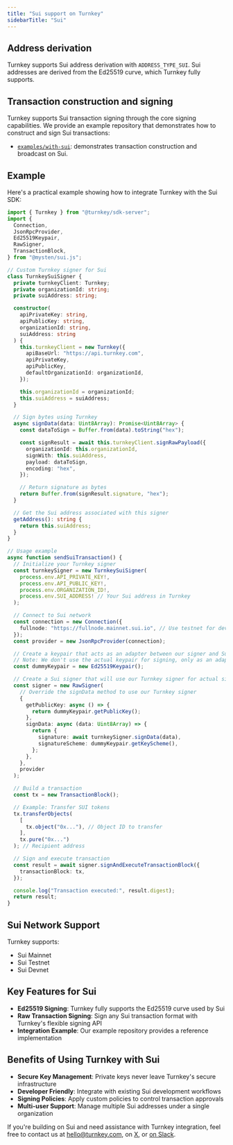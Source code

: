 ```yaml
---
title: "Sui support on Turnkey"
sidebarTitle: "Sui"
---
```


## Address derivation

Turnkey supports Sui address derivation with `ADDRESS_TYPE_SUI`. Sui addresses are derived from the Ed25519 curve, which Turnkey fully supports.

## Transaction construction and signing

Turnkey supports Sui transaction signing through the core signing capabilities. We provide an example repository that demonstrates how to construct and sign Sui transactions:

- [`examples/with-sui`](https://github.com/tkhq/sdk/tree/main/examples/with-sui): demonstrates transaction construction and broadcast on Sui.

## Example

Here's a practical example showing how to integrate Turnkey with the Sui SDK:

```typescript [expandable]
import { Turnkey } from "@turnkey/sdk-server";
import {
  Connection,
  JsonRpcProvider,
  Ed25519Keypair,
  RawSigner,
  TransactionBlock,
} from "@mysten/sui.js";

// Custom Turnkey signer for Sui
class TurnkeySuiSigner {
  private turnkeyClient: Turnkey;
  private organizationId: string;
  private suiAddress: string;

  constructor(
    apiPrivateKey: string,
    apiPublicKey: string,
    organizationId: string,
    suiAddress: string
  ) {
    this.turnkeyClient = new Turnkey({
      apiBaseUrl: "https://api.turnkey.com",
      apiPrivateKey,
      apiPublicKey,
      defaultOrganizationId: organizationId,
    });

    this.organizationId = organizationId;
    this.suiAddress = suiAddress;
  }

  // Sign bytes using Turnkey
  async signData(data: Uint8Array): Promise<Uint8Array> {
    const dataToSign = Buffer.from(data).toString("hex");

    const signResult = await this.turnkeyClient.signRawPayload({
      organizationId: this.organizationId,
      signWith: this.suiAddress,
      payload: dataToSign,
      encoding: "hex",
    });

    // Return signature as bytes
    return Buffer.from(signResult.signature, "hex");
  }

  // Get the Sui address associated with this signer
  getAddress(): string {
    return this.suiAddress;
  }
}

// Usage example
async function sendSuiTransaction() {
  // Initialize your Turnkey signer
  const turnkeySigner = new TurnkeySuiSigner(
    process.env.API_PRIVATE_KEY!,
    process.env.API_PUBLIC_KEY!,
    process.env.ORGANIZATION_ID!,
    process.env.SUI_ADDRESS! // Your Sui address in Turnkey
  );

  // Connect to Sui network
  const connection = new Connection({
    fullnode: "https://fullnode.mainnet.sui.io", // Use testnet for development
  });
  const provider = new JsonRpcProvider(connection);

  // Create a keypair that acts as an adapter between our signer and Sui SDK
  // Note: We don't use the actual keypair for signing, only as an adapter
  const dummyKeypair = new Ed25519Keypair();

  // Create a Sui signer that will use our Turnkey signer for actual signing
  const signer = new RawSigner(
    // Override the signData method to use our Turnkey signer
    {
      getPublicKey: async () => {
        return dummyKeypair.getPublicKey();
      },
      signData: async (data: Uint8Array) => {
        return {
          signature: await turnkeySigner.signData(data),
          signatureScheme: dummyKeypair.getKeyScheme(),
        };
      },
    },
    provider
  );

  // Build a transaction
  const tx = new TransactionBlock();

  // Example: Transfer SUI tokens
  tx.transferObjects(
    [
      tx.object("0x..."), // Object ID to transfer
    ],
    tx.pure("0x...")
  ); // Recipient address

  // Sign and execute transaction
  const result = await signer.signAndExecuteTransactionBlock({
    transactionBlock: tx,
  });

  console.log("Transaction executed:", result.digest);
  return result;
}
```

## Sui Network Support

Turnkey supports:

- Sui Mainnet
- Sui Testnet
- Sui Devnet

## Key Features for Sui

- **Ed25519 Signing**: Turnkey fully supports the Ed25519 curve used by Sui
- **Raw Transaction Signing**: Sign any Sui transaction format with Turnkey's flexible signing API
- **Integration Example**: Our example repository provides a reference implementation

## Benefits of Using Turnkey with Sui

- **Secure Key Management**: Private keys never leave Turnkey's secure infrastructure
- **Developer Friendly**: Integrate with existing Sui development workflows
- **Signing Policies**: Apply custom policies to control transaction approvals
- **Multi-user Support**: Manage multiple Sui addresses under a single organization

If you're building on Sui and need assistance with Turnkey integration, feel free to contact us at [hello@turnkey.com](mailto:hello@turnkey.com), on [X](https://x.com/turnkeyhq/), or [on Slack](https://join.slack.com/t/clubturnkey/shared_invite/zt-31v4yhgw6-PwBzyNsWCCBTk2xft3EoHQ).
